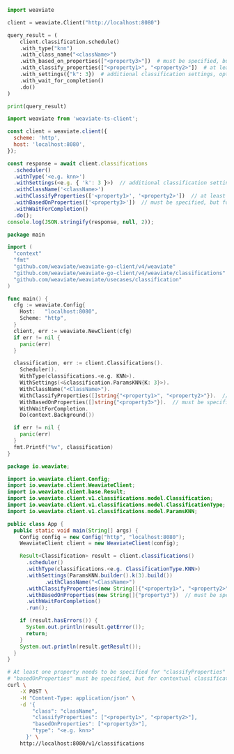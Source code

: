 
<Tabs groupId="languages">
<TabItem value="py" label="Python">

```python
import weaviate

client = weaviate.Client("http://localhost:8080")

query_result = (
    client.classification.schedule()
    .with_type("knn")
    .with_class_name("<className>")
    .with_based_on_properties(["<property3>"])  # must be specified, but for contextual classifications the current implementation takes the whole vector of the class (objects) into account
    .with_classify_properties(["<property1>", "<property2>"])  # at least one property must be specified
    .with_settings({"k": 3})  # additional classification settings, optional for KNN
    .with_wait_for_completion()
    .do()
)

print(query_result)
```

</TabItem>
<TabItem value="js" label="JavaScript/TypeScript">

```js
import weaviate from 'weaviate-ts-client';

const client = weaviate.client({
  scheme: 'http',
  host: 'localhost:8080',
});

const response = await client.classifications
  .scheduler()
  .withType('<e.g. knn>')
  .withSettings(<e.g. { 'k': 3 }>)  // additional classification settings, optional for KNN
  .withClassName('<className>')
  .withClassifyProperties(['<property1>', '<property2>'])  // at least one property must be specified
  .withBasedOnProperties(['<property3>'])  // must be specified, but for contextual classifications the current implementation takes the whole vector of the class (objects) into account
  .withWaitForCompletion()
  .do();
console.log(JSON.stringify(response, null, 2));
```

</TabItem>
<TabItem value="go" label="Go">

```go
package main

import (
  "context"
  "fmt"
  "github.com/weaviate/weaviate-go-client/v4/weaviate"
  "github.com/weaviate/weaviate-go-client/v4/weaviate/classifications"
  "github.com/weaviate/weaviate/usecases/classification"
)

func main() {
  cfg := weaviate.Config{
    Host:   "localhost:8080",
    Scheme: "http",
  }
  client, err := weaviate.NewClient(cfg)
  if err != nil {
    panic(err)
  }

  classification, err := client.Classifications().
    Scheduler().
    WithType(classifications.<e.g. KNN>).
    WithSettings(<&classification.ParamsKNN{K: 3}>).
    WithClassName("<ClassName>").
    WithClassifyProperties([]string{"<property1>", "<property2>"}).  // at least one property must be specified
    WithBasedOnProperties([]string{"<property3>"}).  // must be specified, but for contextual classifications the current implementation takes the whole vector of the class (objects) into account
    WithWaitForCompletion.
    Do(context.Background())

  if err != nil {
    panic(err)
  }
  fmt.Printf("%v", classification)
}
```

</TabItem>
<TabItem value="java" label="Java">

```java
package io.weaviate;

import io.weaviate.client.Config;
import io.weaviate.client.WeaviateClient;
import io.weaviate.client.base.Result;
import io.weaviate.client.v1.classifications.model.Classification;
import io.weaviate.client.v1.classifications.model.ClassificationType;
import io.weaviate.client.v1.classifications.model.ParamsKNN;

public class App {
  public static void main(String[] args) {
    Config config = new Config("http", "localhost:8080");
    WeaviateClient client = new WeaviateClient(config);

    Result<Classification> result = client.classifications()
      .scheduler()
      .withType(classifications.<e.g. ClassificationType.KNN>)
      .withSettings(ParamsKNN.builder().k(3).build())
            .withClassName("<ClassName>")
      .withClassifyProperties(new String[]{"<property1>", "<property2>"})  // at least one property must be specified
      .withBasedOnProperties(new String[]{"property3"})  // must be specified, but for contextual classifications the current implementation takes the whole vector of the class (objects) into account
      .withWaitForCompletion()
      .run();

    if (result.hasErrors()) {
      System.out.println(result.getError());
      return;
    }
    System.out.println(result.getResult());
  }
}
```

</TabItem>
<TabItem value="curl" label="Curl">

```bash
# At least one property needs to be specified for "classifyProperties"
# "basedOnProperties" must be specified, but for contextual classifications the current implementation takes the whole vector of the class (objects) into account
curl \
    -X POST \
    -H "Content-Type: application/json" \
    -d '{
        "class": "className",
        "classifyProperties": ["<property1>", "<property2>"],
        "basedOnProperties": ["<property3>"],
        "type": "<e.g. knn>"
      }' \
    http://localhost:8080/v1/classifications
```

</TabItem>
</Tabs>
